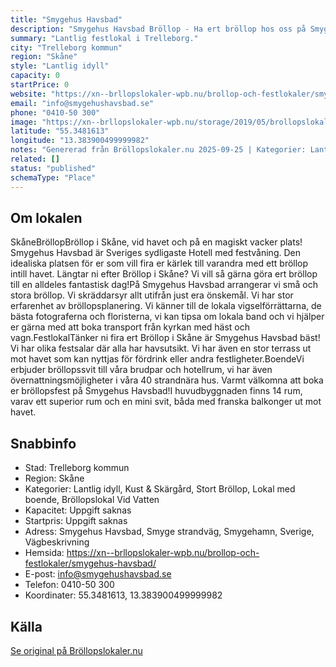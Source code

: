 ```yaml
---
title: "Smygehus Havsbad"
description: "Smygehus Havsbad Bröllop - Ha ert bröllop hos oss på Smygehus Havsbad. Se vår fina Bröllopslokal. Skicka gärna en förfrågan så hjälper vi Er!"
summary: "Lantlig festlokal i Trelleborg."
city: "Trelleborg kommun"
region: "Skåne"
style: "Lantlig idyll"
capacity: 0
startPrice: 0
website: "https://xn--brllopslokaler-wpb.nu/brollop-och-festlokaler/smygehus-havsbad/"
email: "info@smygehushavsbad.se"
phone: "0410-50 300"
image: "https://xn--brllopslokaler-wpb.nu/storage/2019/05/brollopslokal-skane-smygehuk-havsbad-festlokal-brollop.webp"
latitude: "55.3481613"
longitude: "13.383900499999982"
notes: "Genererad från Bröllopslokaler.nu 2025-09-25 | Kategorier: Lantlig idyll, Kust & Skärgård, Stort Bröllop, Lokal med boende, Bröllopslokal Vid Vatten"
related: []
status: "published"
schemaType: "Place"
---
```


## Om lokalen

SkåneBröllopBröllop i Skåne, vid havet och på en magiskt vacker plats! Smygehus Havsbad är Sveriges sydligaste Hotell med festvåning. Den idealiska platsen för er som vill fira er kärlek till varandra med ett bröllop intill havet. Längtar ni efter Bröllop i Skåne? Vi vill så gärna göra ert bröllop till en alldeles fantastisk dag!På Smygehus Havsbad arrangerar vi små och stora bröllop. Vi skräddarsyr allt utifrån just era önskemål. Vi har stor erfarenhet av bröllopsplanering. Vi känner till de lokala vigselförrättarna, de bästa fotograferna och floristerna, vi kan tipsa om lokala band och vi hjälper er gärna med att boka transport från kyrkan med häst och vagn.FestlokalTänker ni fira ert Bröllop i Skåne är Smygehus Havsbad bäst! Vi har olika festsalar där alla har havsutsikt. Vi har även en stor terrass ut mot havet som kan nyttjas för fördrink eller andra festligheter.BoendeVi erbjuder bröllopssvit till våra brudpar och hotellrum, vi har även övernattningsmöjligheter i våra 40 strandnära hus. Varmt välkomna att boka er bröllopsfest på Smygehus Havsbad!I huvudbyggnaden finns 14 rum, varav ett superior rum och en mini svit, båda med franska balkonger ut mot havet.

## Snabbinfo

- Stad: Trelleborg kommun
- Region: Skåne
- Kategorier: Lantlig idyll, Kust & Skärgård, Stort Bröllop, Lokal med boende, Bröllopslokal Vid Vatten
- Kapacitet: Uppgift saknas
- Startpris: Uppgift saknas
- Adress: Smygehus Havsbad, Smyge strandväg, Smygehamn, Sverige, Vägbeskrivning
- Hemsida: https://xn--brllopslokaler-wpb.nu/brollop-och-festlokaler/smygehus-havsbad/
- E-post: info@smygehushavsbad.se
- Telefon: 0410-50 300
- Koordinater: 55.3481613, 13.383900499999982

## Källa

[Se original på Bröllopslokaler.nu](https://xn--brllopslokaler-wpb.nu/brollop-och-festlokaler/smygehus-havsbad/)
